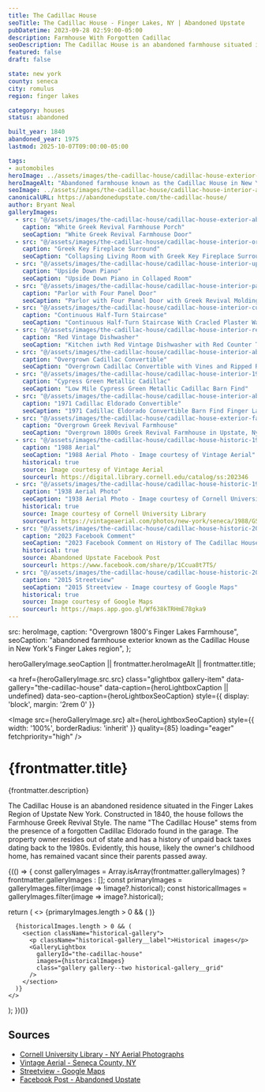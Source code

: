 ```yaml
---
title: The Cadillac House
seoTitle: The Cadillac House - Finger Lakes, NY | Abandoned Upstate
pubDatetime: 2023-09-28 02:59:00-05:00
description: Farmhouse With Forgotten Cadillac
seoDescription: The Cadillac House is an abandoned farmhouse situated in the Finger Lakes Region of Upstate New York. Constructed in 1840, the house follows the Farmhouse Greek Revival Style. The name "The Cadillac House" stems from the presence of a forgotten Cadillac Eldorado found in the garage.
featured: false
draft: false

state: new york
county: seneca
city: romulus
region: finger lakes

category: houses
status: abandoned

built_year: 1840
abandoned_year: 1975
lastmod: 2025-10-07T09:00:00-05:00

tags:
- automobiles
heroImage: ../assets/images/the-cadillac-house/cadillac-house-exterior-overgrown-porch.jpg
heroImageAlt: "Abandoned farmhouse known as the Cadillac House in New York's Finger Lakes region"
seoImage: ../assets/images/the-cadillac-house/cadillac-house-interior-abandoned-1971-cadillac-eldorado-convertible.jpg
canonicalURL: https://abandonedupstate.com/the-cadillac-house/
author: Bryant Neal
galleryImages:
  - src: "@/assets/images/the-cadillac-house/cadillac-house-exterior-abandoned-porch.jpg"
    caption: "White Greek Revival Farmhouse Porch"
    seoCaption: "White Greek Revival Farmhouse Door"
  - src: "@/assets/images/the-cadillac-house/cadillac-house-interior-ornate-fireplace.jpg"
    caption: "Greek Key Fireplace Surround"
    seoCaption: "Collapsing Living Room with Greek Key Fireplace Surround"
  - src: "@/assets/images/the-cadillac-house/cadillac-house-interior-upside-down-piano.jpg"
    caption: "Upside Down Piano"
    seoCaption: "Upside Down Piano in Collaped Room"
  - src: "@/assets/images/the-cadillac-house/cadillac-house-interior-parlor.jpg"
    caption: "Parlor with Four Panel Door"
    seoCaption: "Parlor with Four Panel Door with Greek Revival Molding"
  - src: "@/assets/images/the-cadillac-house/cadillac-house-interior-curved-staircase.jpg"
    caption: "Continuous Half-Turn Staircase"
    seoCaption: "Continuous Half-Turn Staircase With Cracled Plaster Walls"
  - src: "@/assets/images/the-cadillac-house/cadillac-house-interior-red-dishwasher.jpg"
    caption: "Red Vintage Dishwasher"
    seoCaption: "Kitchen iwth Red Vintage Dishwasher with Red Counter Top"
  - src: "@/assets/images/the-cadillac-house/cadillac-house-interior-abandoned-1971-cadillac-eldorado-convertible.jpg"
    caption: "Overgrown Cadillac Convertible"
    seoCaption: "Overgrown Cadillac Convertible with Vines and Ripped Roof in a Garage"
  - src: "@/assets/images/the-cadillac-house/cadillac-house-interior-1971-cadillac-eldorado.jpg"
    caption: "Cypress Green Metallic Cadillac"
    seoCaption: "Low Mile Cypress Green Metallic Cadillac Barn Find"
  - src: "@/assets/images/the-cadillac-house/cadillac-house-interior-abandoned-cadillac.jpg"
    caption: "1971 Cadillac Eldorado Convertible"
    seoCaption: "1971 Cadillac Eldorado Convertible Barn Find Finger Lakes"
  - src: "@/assets/images/the-cadillac-house/cadillac-house-exterior-farmhouse.jpg"
    caption: "Overgrown Greek Revival Farmhouse"
    seoCaption: "Overgrown 1800s Greek Revival Farmhouse in Upstate, Ny"
  - src: "@/assets/images/the-cadillac-house/cadillac-house-historic-1988-aerial.jpg"
    caption: "1988 Aerial"
    seoCaption: "1988 Aerial Photo - Image courtesy of Vintage Aerial"
    historical: true
    source: Image courtesy of Vintage Aerial
    sourceurl: https://digital.library.cornell.edu/catalog/ss:202346
  - src: "@/assets/images/the-cadillac-house/cadillac-house-historic-1938-aeriel.jpg"
    caption: "1938 Aerial Photo"
    seoCaption: "1938 Aerial Photo - Image courtesy of Cornell University Library"
    historical: true
    source: Image courtesy of Cornell University Library
    sourceurl: https://vintageaerial.com/photos/new-york/seneca/1988/GSE/4/4
  - src: "@/assets/images/the-cadillac-house/cadillac-house-historic-2024-facebook-comment.jpg"
    caption: "2023 Facebook Comment"
    seoCaption: "2023 Facebook Comment on History of The Cadillac House - Post by Abandoned Upstate"
    historical: true
    source: Abandoned Upstate Facebook Post
    sourceurl: https://www.facebook.com/share/p/1Ccua8t7TS/
  - src: "@/assets/images/the-cadillac-house/cadillac-house-historic-2015-google-streetview.jpg"
    caption: "2015 Streetview"
    seoCaption: "2015 Streetview - Image courtesy of Google Maps"
    historical: true
    source: Image courtesy of Google Maps
    sourceurl: https://maps.app.goo.gl/Wf638kTRHmE78gka9
---
```





  src: heroImage,
  caption: "Overgrown 1800's Finger Lakes Farmhouse",
  seoCaption: "abandoned farmhouse exterior known as the Cadillac House in New York's Finger Lakes region",
};

  heroGalleryImage.seoCaption || frontmatter.heroImageAlt || frontmatter.title;

<a
  href={heroGalleryImage.src.src}
  class="glightbox gallery-item"
  data-gallery="the-cadillac-house"
  data-caption={heroLightboxCaption || undefined}
  data-seo-caption={heroLightboxSeoCaption}
  style={{ display: 'block', margin: '2rem 0' }}
>
  <Image
    src={heroGalleryImage.src}
    alt={heroLightboxSeoCaption}
    style={{ width: '100%', borderRadius: 'inherit' }}
    quality={85}
    loading="eager"
    fetchpriority="high"
  />
</a>

<div class="my-4"></div>

# {frontmatter.title}
<p className="post-tagline" style={{ color: '#b9975c' }}>{frontmatter.description}</p>

The Cadillac House is an abandoned residence situated in the Finger Lakes Region of Upstate New York. Constructed in 1840, the house follows the Farmhouse Greek Revival Style. The name "The Cadillac House" stems from the presence of a forgotten Cadillac Eldorado found in the garage. The property owner resides out of state and has a history of unpaid back taxes dating back to the 1980s. Evidently, this house, likely the owner's childhood home, has remained vacant since their parents passed away.

<div class="my-12"></div>

{(() => {
  const galleryImages = Array.isArray(frontmatter.galleryImages)
    ? frontmatter.galleryImages
    : [];
  const primaryImages = galleryImages.filter(image => !image?.historical);
  const historicalImages = galleryImages.filter(image => image?.historical);

  return (
    <>
      {primaryImages.length > 0 && (
        <GalleryLightbox
          galleryId="the-cadillac-house"
          images={primaryImages}
        />
      )}

      {historicalImages.length > 0 && (
        <section className="historical-gallery">
          <p className="historical-gallery__label">Historical images</p>
          <GalleryLightbox
            galleryId="the-cadillac-house"
            images={historicalImages}
            class="gallery gallery--two historical-gallery__grid"
          />
        </section>
      )} 
    </>
  );
})()}

## Sources

- [Cornell University Library - NY Aerial Photographs](https://digital.library.cornell.edu/?f%5Bcollection_tesim%5D%5B%5D=New+York+State+Aerial+Photographs&f%5Blocation_facet_tesim%5D%5B%5D=Seneca+County+%28N.Y.%29&search_field=all_fields)
- [Vintage Aerial - Seneca County, NY](https://vintageaerial.com/photos/new-york/seneca)
- [Streetview - Google Maps](https://share.google/EUtkuSpqF8Bg8AYKw/)
- [Facebook Post - Abandoned Upstate](https://www.facebook.com/share/p/1Ccua8t7TS/)

<div class="my-12"></div>
